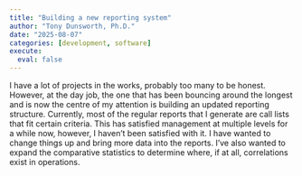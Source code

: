 ```yaml
---
title: "Building a new reporting system"
author: "Tony Dunsworth, Ph.D."
date: "2025-08-07"
categories: [development, software]
execute: 
  eval: false
---
```


I have a lot of projects in the works, probably too many to be honest. However, at the day job, the one that has been bouncing around the longest and is now the centre of my attention is building an updated reporting structure. Currently, most of the regular reports that I generate are call lists that fit certain criteria. This has satisfied management at multiple levels for a while now, however, I haven't been satisfied with it. I have wanted to change things up and bring more data into the reports. I've also wanted to expand the comparative statistics to determine where, if at all, correlations exist in operations. 